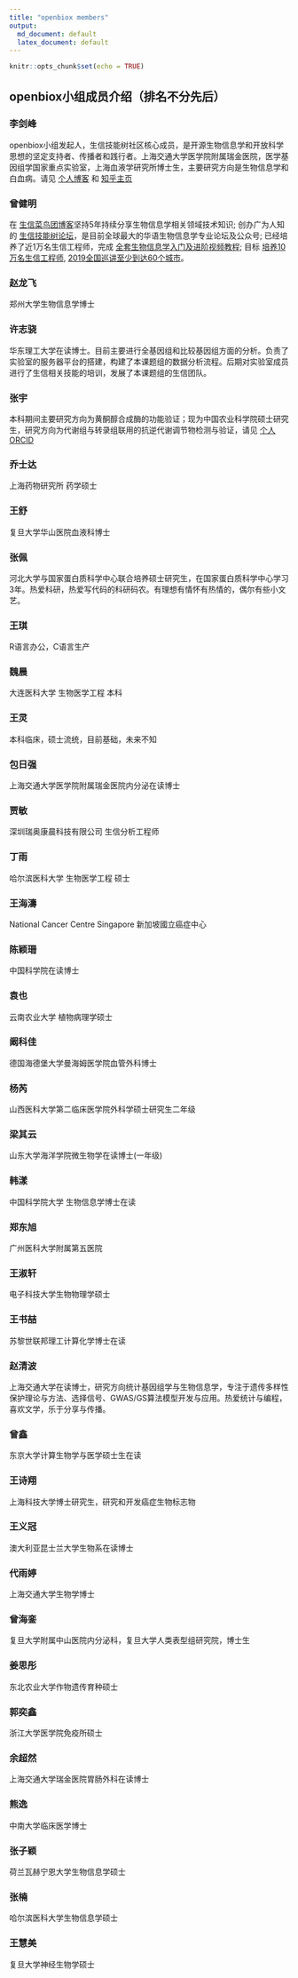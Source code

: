 ```yaml
---
title: "openbiox members"
output:
  md_document: default
  latex_document: default
---
```


```r
knitr::opts_chunk$set(echo = TRUE)
```

## openbiox小组成员介绍（排名不分先后）

### 李剑峰
openbiox小组发起人，生信技能树社区核心成员，是开源生物信息学和开放科学思想的坚定支持者、传播者和践行者。上海交通大学医学院附属瑞金医院，医学基因组学国家重点实验室，上海血液学研究所博士生，主要研究方向是生物信息学和白血病。请见 [个人博客](https://life2cloud.com) 和 [知乎主页](https://www.zhihu.com/people/life2cloud) 

### 曾健明  
在 [生信菜鸟团博客](http://www.bio-info-trainee.com/)坚持5年持续分享生物信息学相关领域技术知识;
创办广为人知的 [生信技能树论坛](http://www.biotrainee.com/)，是目前全球最大的华语生物信息学专业论坛及公众号;
已经培养了近1万名生信工程师，完成 [全套生物信息学入门及进阶视频教程](https://space.bilibili.com/338686099);
目标 [培养10万名生信工程师](https://mp.weixin.qq.com/s/E9ykuIbc-2Ja9HOY0bn_6g), [2019全国巡讲至少到达60个城市](https://static.dingtalk.com/media/lALPAuoR5z1wDQ3NA_DNAoA_640_1008.png)。

### 赵龙飞  
郑州大学生物信息学博士  

### 许志骁  
华东理工大学在读博士。目前主要进行全基因组和比较基因组方面的分析。负责了实验室的服务器平台的搭建，构建了本课题组的数据分析流程。后期对实验室成员进行了生信相关技能的培训，发展了本课题组的生信团队。  

### 张宇  
本科期间主要研究方向为黄酮醇合成酶的功能验证；现为中国农业科学院硕士研究生，研究方向为代谢组与转录组联用的抗逆代谢调节物检测与验证，请见 [个人ORCID](https://orcid.org/0000-0001-8506-5222) 

### 乔士达  
上海药物研究所 药学硕士  

### 王舒  
复旦大学华山医院血液科博士  

### 张佩  
河北大学与国家蛋白质科学中心联合培养硕士研究生，在国家蛋白质科学中心学习3年。热爱科研，热爱写代码的科研码农。有理想有情怀有热情的，偶尔有些小文艺。  

### 王琪  
R语言办公，C语言生产  

### 魏晨  
大连医科大学 生物医学工程 本科  

### 王灵  
本科临床，硕士流统，目前基础，未来不知  

### 包日强  
上海交通大学医学院附属瑞金医院内分泌在读博士  

### 贾敏  
深圳瑞奥康晨科技有限公司 生信分析工程师  

### 丁雨  
哈尔滨医科大学 生物医学工程 硕士  

### 王海濤  
National Cancer Centre Singapore 新加坡國立癌症中心  

### 陈颖珊  
中国科学院在读博士  

### 袁也  
云南农业大学 植物病理学硕士  

### 阚科佳  
德国海德堡大学曼海姆医学院血管外科博士  

### 杨芮  
山西医科大学第二临床医学院外科学硕士研究生二年级  

### 梁其云  
山东大学海洋学院微生物学在读博士(一年级)  

### 韩漾  
中国科学院大学 生物信息学博士在读  

### 郑东旭  
广州医科大学附属第五医院  

### 王淑轩  
电子科技大学生物物理学硕士  

### 王书喆  
苏黎世联邦理工计算化学博士在读  

### 赵清波  
上海交通大学在读博士，研究方向统计基因组学与生物信息学，专注于遗传多样性保护理论与方法、选择信号、GWAS/GS算法模型开发与应用。热爱统计与编程，喜欢文学，乐于分享与传播。  

### 曾鑫  
东京大学计算生物学与医学硕士生在读  

### 王诗翔  
上海科技大学博士研究生，研究和开发癌症生物标志物  

### 王义冠  
澳大利亚昆士兰大学生物系在读博士  

### 代雨婷  
上海交通大学生物学博士 

### 曾海銮  
复旦大学附属中山医院内分泌科，复旦大学人类表型组研究院，博士生

### 姜思彤  
东北农业大学作物遗传育种硕士  

### 郭奕鑫  
浙江大学医学院免疫所硕士  

### 余超然  
上海交通大学瑞金医院胃肠外科在读博士  

### 熊逸  
中南大学临床医学博士  

### 张子颖  
荷兰瓦赫宁恩大学生物信息学硕士  

### 张楠  
哈尔滨医科大学生物信息学硕士  

### 王慧美  
复旦大学神经生物学硕士  
  
